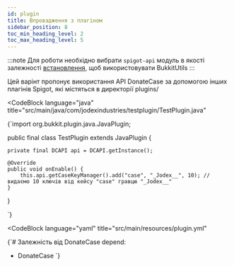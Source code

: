 ```yaml
---
id: plugin
title: Впровадження з плагіном
sidebar_position: 8
toc_min_heading_level: 2
toc_max_heading_level: 5
---
```



:::note
Для роботи необхідно вибрати `spigot-api` модуль в якості залежності [встановлення](../install.mdx), щоб використовувати BukkitUtils
:::

Цей варінт пропонує використання API DonateCase за допомогою інших плагінів Spigot, які містяться в директорії plugins/

<CodeBlock
        language="java"
        title="src/main/java/com/jodexindustries/testplugin/TestPlugin.java"
>
{`import org.bukkit.plugin.java.JavaPlugin;

public final class TestPlugin extends JavaPlugin {

    private final DCAPI api = DCAPI.getInstance();

    @Override
    public void onEnable() {
        this.api.getCaseKeyManager().add("case", "_Jodex__", 10); // видаємо 10 ключів від кейсу "case" гравцю "_Jodex__"
    }
}

`}
</CodeBlock>

<CodeBlock
        language="yaml"
        title="src/main/resources/plugin.yml"
>
{`# Залежність від DonateCase
depend:
  - DonateCase
`}

</CodeBlock>
